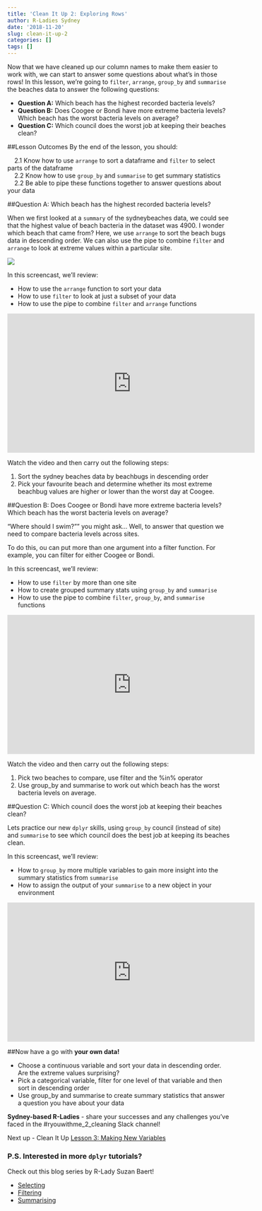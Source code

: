 ```yaml
---
title: 'Clean It Up 2: Exploring Rows'
author: R-Ladies Sydney
date: '2018-11-20'
slug: clean-it-up-2
categories: []
tags: []
---
```


Now that we have cleaned up our column names to make them easier to work with, we can start to answer some questions about what's in those rows! In this lesson, we’re going to `filter`, `arrange`, `group_by` and `summarise` the beaches data to answer the following questions:   

- **Question A:** Which beach has the highest recorded bacteria levels?
- **Question B:** Does Coogee or Bondi have more extreme bacteria levels? Which beach has the worst bacteria levels on average?
- **Question C:** Which council does the worst job at keeping their beaches clean?

##Lesson Outcomes
By the end of the lesson, you should:

|     2.1 Know how to use `arrange` to sort a dataframe and `filter` to select parts of the dataframe
|     2.2 Know how to use `group_by` and `summarise` to get summary statistics
|     2.2 Be able to pipe these functions together to answer questions about your data

##Question A: Which beach has the highest recorded bacteria levels?

When we first looked at a `summary` of the sydneybeaches data, we could see that the highest value of beach bacteria in the dataset was 4900. I wonder which beach that came from? Here, we use `arrange` to sort the beach bugs data in descending order. We can also use the pipe to combine `filter` and `arrange` to look at extreme values within a particular site. 

![](/post/2018-11-19-cleanitup_files/clean2-summary.png)


In this screencast, we’ll review:

  * How to use the `arrange` function to sort your data
  * How to use `filter` to look at just a subset of your data
  * How to use the pipe to combine `filter` and `arrange` functions


<iframe width="560" height="315" src="https://www.youtube.com/embed/nJIB643YETo" frameborder="0" allow="accelerometer; autoplay; encrypted-media; gyroscope; picture-in-picture" allowfullscreen></iframe>

Watch the video and then carry out the following steps:  

1. Sort the sydney beaches data by beachbugs in descending order
2. Pick your favourite beach and determine whether its most extreme beachbug values are higher or lower than the worst day at Coogee. 

##Question B: Does Coogee or Bondi have more extreme bacteria levels? Which beach has the worst bacteria levels on average?

"Where should I swim?"" you might ask… Well, to answer that question we need to compare bacteria levels across sites. 

To do this, ou can put more than one argument into a filter function. For example, you can filter for either Coogee or Bondi. 

In this screencast, we’ll review:

  * How to use `filter` by more than one site 
  * How to create grouped summary stats using `group_by` and `summarise`
  * How to use the pipe to combine `filter`, `group_by`, and `summarise` functions

<iframe width="560" height="315" src="https://www.youtube.com/embed/m0735DnMry8" frameborder="0" allow="accelerometer; autoplay; encrypted-media; gyroscope; picture-in-picture" allowfullscreen></iframe>

Watch the video and then carry out the following steps:  

1. Pick two beaches to compare, use filter and the %in% operator
2. Use group_by and summarise to work out which beach has the worst bacteria levels on average. 

##Question C: Which council does the worst job at keeping their beaches clean?

Lets practice our new `dplyr` skills, using `group_by` council (instead of site) and `summarise` to see which council does the best job at keeping its beaches clean. 

In this screencast, we’ll review:  

  * How to `group_by` more multiple variables to gain more insight into the summary statistics from `summarise`
  * How to assign the output of your `summarise` to a new object in your environment 


<iframe width="560" height="315" src="https://www.youtube.com/embed/w6lyT6YyycE" frameborder="0" allow="accelerometer; autoplay; encrypted-media; gyroscope; picture-in-picture" allowfullscreen></iframe>

##Now have a go with **your own data!**

- Choose a continuous variable and sort your data in descending order. Are the extreme values surprising?
- Pick a categorical variable, filter for one level of that variable and then sort in descending order
- Use group_by and summarise to create summary statistics that answer a question you have about your data

**Sydney-based R-Ladies** - share your successes and any challenges you've faced in the #ryouwithme_2_cleaning Slack channel! 

Next up - Clean It Up [Lesson 3: Making New Variables](/post/2018/11/20/clean-it-up-3/)

### P.S. Interested in more `dplyr` tutorials?
Check out this blog series by R-Lady Suzan Baert! 

- [Selecting](https://suzan.rbind.io/2018/01/dplyr-tutorial-1/)
- [Filtering](https://suzan.rbind.io/2018/02/dplyr-tutorial-3/#filtering-based-on-a-exact-character-variable-matches) 
- [Summarising](https://suzan.rbind.io/2018/04/dplyr-tutorial-4/)


